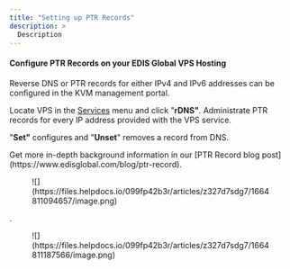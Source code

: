 ```yaml
---
title: "Setting up PTR Records"
description: >
  Description
---
```


#### Configure PTR Records on your EDIS Global VPS Hosting

Reverse DNS or PTR records for either IPv4 and IPv6 addresses can be configured in the KVM management portal.

Locate VPS in the [Services](https://manage.edis.at/whmcs/clientarea.php?action=services) menu and click "**rDNS"**. Administrate PTR records for every IP address provided with the VPS service.

"**Set"** configures and "**Unset**" removes a record from DNS.

<div class="note-callout">Get more in-depth background information in our [PTR Record blog post](https://www.edisglobal.com/blog/ptr-record).</div>

<figure>![](https://files.helpdocs.io/099fp42b3r/articles/z327d7sdg7/1664811094657/image.png)</figure>

.

<figure>![](https://files.helpdocs.io/099fp42b3r/articles/z327d7sdg7/1664811187566/image.png)</figure>